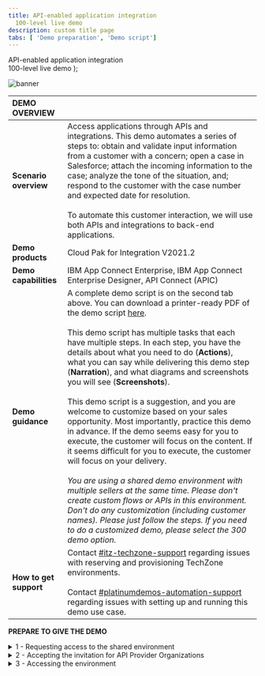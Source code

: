 ```yaml
---
title: API-enabled application integration
  100-level live demo
description: custom title page
tabs: [ 'Demo preparation', 'Demo script']
---
```


  <span>
    API-enabled application integration <br /> 100-level live demo
  </span>
);

![banner](./images/100-INT-API-enabled-Prep-GitHub-banner-short.jpg)

<span id="place1"></span>

| DEMO OVERVIEW | |
| :--- | :--- |
| **Scenario overview** | Access applications through APIs and integrations. This demo automates a series of steps to: obtain and validate input information from a customer with a concern; open a case in Salesforce; attach the incoming information to the case; analyze the tone of the situation, and; respond to the customer with the case number and expected date for resolution.<br/><br/>To automate this customer interaction, we will use both APIs and integrations to back-end applications. |
| **Demo products** | Cloud Pak for Integration V2021.2 |
| **Demo capabilities** | IBM App Connect Enterprise, IBM App Connect Enterprise Designer, API Connect (APIC) |
| **Demo guidance** | A complete demo script is on the second tab above. You can download a printer-ready PDF of the demo script <a href="./100-Integration-Demo-Script.pdf" target="_blank" rel="noreferrer">here</a>. <br/><br/> This demo script has multiple tasks that each have multiple steps. In each step, you have the details about what you need to do (**Actions**), what you can say while delivering this demo step (**Narration**), and what diagrams and screenshots you will see (**Screenshots**).<br/><br/> This demo script is a suggestion, and you are welcome to customize based on your sales opportunity. Most importantly, practice this demo in advance. If the demo seems easy for you to execute, the customer will focus on the content. If it seems difficult for you to execute, the customer will focus on your delivery. <br/><br/> *You are using a shared demo environment with multiple sellers at the same time. Please don't create custom flows or APIs in this environment. Don't do any customization (including customer names). Please just follow the steps. If you need to do a customized demo, please select the 300 demo option.* |
| **How to get support** | Contact <a href="https://ibm-cloud.slack.com/archives/C0124J683GW" target="_blank" rel="noreferrer">#itz-techzone-support</a> regarding issues with reserving and provisioning TechZone environments. <br/><br/> Contact <a href="https://ibm-cloud.slack.com/archives/C0216F39ACU" target="_blank" rel="noreferrer">#platinumdemos-automation-support</a> regarding issues with setting up and running this demo use case. |

**PREPARE TO GIVE THE DEMO**

<details>

<summary>1 - Requesting access to the shared environment</summary>
<br/>

| **1.1** | **Accessing the Cloud Pak Outcomes collection** |
| :--- | :--- |
| **Actions** | 1.1.1.Access the <a href="https://techzone.ibm.com/my/reservations/create/610af4dfcdbe520017f00ac7" target="_blank" rel="noreferrer">Cloud Pak for Integration - Outcomes</a> page on IBM Asset Repo, and log in using your IBM credentials. &nbsp;&nbsp;&nbsp;&nbsp;&nbsp;&nbsp;&nbsp;&nbsp;&nbsp;&nbsp;&nbsp;&nbsp;&nbsp;&nbsp;&nbsp;&nbsp;&nbsp;&nbsp;&nbsp;&nbsp;&nbsp;&nbsp;&nbsp;&nbsp;&nbsp;&nbsp;&nbsp;&nbsp;&nbsp;&nbsp;&nbsp;&nbsp;&nbsp;&nbsp;&nbsp;&nbsp;&nbsp;&nbsp;&nbsp;&nbsp; |

| **1.2** | **Defining the details of your ROKS reservation** |
| :--- | :--- |
| **Actions** | 1.2.1.Select your **Reservation type**.&nbsp; &nbsp; &nbsp; &nbsp; &nbsp; &nbsp; &nbsp; &nbsp; &nbsp; &nbsp; &nbsp; &nbsp; &nbsp; &nbsp; &nbsp; &nbsp; &nbsp; &nbsp; &nbsp; &nbsp; &nbsp; &nbsp; &nbsp; &nbsp; &nbsp; &nbsp; &nbsp; &nbsp; &nbsp; &nbsp; &nbsp; &nbsp; &nbsp; &nbsp; &nbsp; <br/><br/>![](images/outcomes-reservation-type.png)<br/><br/>1.2.2.Follow the **Create a reservation** form to define the details of your ROKS Reservation.<br/><br/>![](images/outcomes-create-reservation.png)<br/><br/>1.2.3.After few seconds, your Cloud Pak for Integration Outcomes Demonstration is ready.<br/><br/>![](images/outcomes-ready.png)<br/><br/> |

<br/>

**[Go to top](#place1)**

</details>

<details>

<summary>2 - Accepting the invitation for API Provider Organizations</summary>
<br/>

| **2.1** | **Copy Login and Password** |
| :--- | :---  |
| **Actions** | 2.1.1.Check your email. You should have received two emails, one from IBM Cloud and the second one from APIC Administrator. Let's start with the **IBM Cloud's** email. In this email, you should have the environment URL, login and password. Copy the **login** and **password**. <br/><br/>![](images/outcomes-email.png)<br/><br/> |

| **2.2** | **Access the demo API provider organization** |
| :--- | :---  |
| **Actions** | 2.2.1.As part of the demo, you will need to access the Demo API Provider Organization in IBM API Connect. Open the **APIC Administrator's** email, and click the link to accept the invitation. <br/><br/>![](images/api-org-invitation.png)<br/><br/> |

| **2.3** | **Log in to present demo** |
| :--- | :--- |
| **Actions** | 2.3.1.Select the **openldap Outcomes** authentication type. &nbsp; &nbsp; &nbsp; &nbsp; &nbsp; &nbsp; &nbsp; &nbsp; &nbsp; &nbsp; &nbsp; &nbsp; &nbsp; &nbsp; &nbsp; &nbsp; &nbsp; &nbsp; &nbsp; &nbsp; &nbsp; &nbsp; &nbsp; &nbsp; &nbsp; &nbsp; &nbsp; &nbsp; &nbsp; &nbsp; &nbsp; &nbsp; &nbsp; &nbsp; &nbsp; <br/><br/>![](images/100-preparation-2-3-1.png)<br/><br/>2.3.2.Log in using the **username** and **password**.<br/><br/>![](images/apic-login.png)<br/><br/>2.3.3.Now you should see a **Registration completed successfully** screen. You are ready to present the demo!<br/><br/>![](images/apic-registration.png)<br/><br/> |

<br/>

**[Go to top](#place1)**

</details>

<details>

<summary>3 - Accessing the environment</summary>
<br/>

| **3.1** | **Receive and review emails** |
| :--- | :--- |
| **Actions** | 3.1.1.When you need to access your demo environment, just use the URL, login and password available IBM Cloud's email. *Note: Take note of these as you will use them multiple times during the demo.* <br/><br/>![](images/outcomes-email.png)<br/><br/>3.1.2.Open the **URL**. |

| **3.2** | **Log in to Enterprise LDAP** |
| :--- | :--- |
| **Actions** | 3.2.1.If necessary, accept the risks. On the *Log in* page, click on **Enterprise LDAP** link.&nbsp; &nbsp; &nbsp; &nbsp; &nbsp; &nbsp; &nbsp; &nbsp; &nbsp; &nbsp; &nbsp; &nbsp; &nbsp; &nbsp; &nbsp; &nbsp; &nbsp; &nbsp; &nbsp; &nbsp; &nbsp; &nbsp; &nbsp; &nbsp; &nbsp; &nbsp; &nbsp; &nbsp; &nbsp; &nbsp; &nbsp; &nbsp; &nbsp; &nbsp; &nbsp;<br/><br/>![](images/outcomes-ready.png)<br/><br/> <br/><br/>![](images/100-preparation-3-2-1.png)<br/><br/>3.2.2.Log in, using the username and password that you received in your email.<br/><br/>![](images/100-preparation-3-2-2.png)<br/><br/> |

<br/>

**[Go to top](#place1)**

</details>
